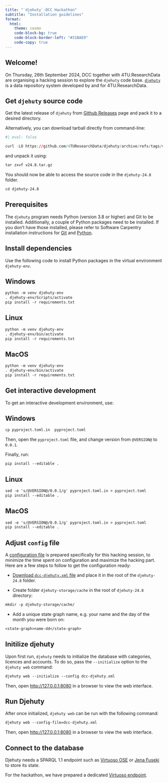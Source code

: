```yaml
---
title: "`djehuty`-DCC Hackathon"
subtitle: "Installation guidelines"
format: 
  html:
    theme: cosmo
    code-block-bg: true
    code-block-border-left: "#31BAE9"
    code-copy: true
---
```


## Welcome! 
On Thursday, 26th September 2024, DCC together with 4TU.ResearchData are organising a hacking session to explore the `djehuty` code base. [`djehuty`](https://github.com/4TUResearchData/djehuty) is a data repository system developed by and for 4TU.ResearchData.

## Get `djehuty` source code

Get the latest release of `djehuty` from [Github Releases](https://github.com/4TUResearchData/djehuty/releases) page and pack it to a desired directory.

Alternatively, you can download tarball directly from command-line: 

```r
#| eval: false

curl -LO https://github.com/4TUResearchData/djehuty/archive/refs/tags/v24.8.tar.gz
```

and unpack it using: 

```default
tar zxvf v24.8.tar.gz
```

You should now be able to access the source code in the `djehuty-24.8` folder.

```default
cd djehuty-24.8
```


## Prerequisites
The `djehuty` program needs Python (version 3.8 or higher) and Git to be installed. 
Additionally, a couple of Python packages need to be installed. If you don't have 
those installed, please refer to Software Carpentry installation instructions for [Git](https://carpentries.github.io/workshop-template/install_instructions/#git) and [Python](https://carpentries.github.io/workshop-template/install_instructions/#python-1).


## Install dependencies
Use the following code to install Python packages in the virtual environment
`djehuty-env`.

::: {.panel-tabset}

## Windows

```default

python -m venv djehuty-env 
. djehuty-env/Scripts/activate 
pip install -r requirements.txt

```

## Linux

```default

python -m venv djehuty-env 
. djehuty-env/bin/activate 
pip install -r requirements.txt

```

## MacOS

```default

python -m venv djehuty-env 
. djehuty-env/bin/activate 
pip install -r requirements.txt

```


:::


## Get interactive development
To get an interactive development environment, use:

::: {.panel-tabset}

## Windows

```default
cp pyproject.toml.in  pyproject.toml
```

Then, open the `pyproject.toml` file, and change version from `@VERSION@` to `0.0.1`.


Finally, run:
```default
pip install --editable .

```



## Linux

```default

sed -e 's/@VERSION@/0.0.1/g' pyproject.toml.in > pyproject.toml
pip install --editable .

```

## MacOS

```default

sed -e 's/@VERSION@/0.0.1/g' pyproject.toml.in > pyproject.toml
pip install --editable .
```


:::



## Adjust `config` file

A [configuration file](https://data.4tu.nl/private_datasets/SpL0x8-4l1H8aWGSYghsiTRhvJmPP71MaL7DQmcZOCM)  is prepared specifically for this hacking session, 
to minimize the time spent on configuration and maximize the hacking part. 
Here are a few steps to follow to get the configuration ready:

- [Download `dcc-djehuty.xml` file](https://data.4tu.nl/private_datasets/SpL0x8-4l1H8aWGSYghsiTRhvJmPP71MaL7DQmcZOCM) and place it in the root of the `djehuty-24.8` folder.

- Create folder `djehuty-storage/cache` in the root of `djehuty-24.8` directory:

```default
mkdir -p djehuty-storage/cache/
```


<!-- - Change path in `storage-root` configuration to point to your `djehuty-storage` folder: -->


<!-- ```{default} -->
<!-- <storage-root>/path/to/your/djehuty-storage/</storage-root> -->
<!-- ``` -->

<!-- - Change path in `cache-root` configuration to point to your `djehuty-storage/cache` folder: -->


<!-- ```{r} -->
<!-- #| eval: false -->
<!-- <cache-root clear-on-start="1">/path/to/your/djehuty-storage/cache/</cache-root> -->
<!-- ``` -->

<!-- - Set your email address associated with the ORCID number for automatic login -->

<!-- ```{default} -->
<!-- <automatic-login-email>you@example.com</automatic-login-email> -->
<!-- ``` -->

<!-- - Set your email address and associated with it ORCID number to set use privileges -->

<!-- ```{default} -->
<!-- <account email="you@example.com" orcid="0000-0000-0000-0001"> -->
<!-- ``` -->

- Add a unique state graph name, e.g. your name and the day of the month you were born on:

```default
<state-graph>name-dd</state-graph> 
```


## Initilize djehuty

Upon first run, `djehuty` needs to initialize the database with categories, licences and accounts. To do so, pass the `--initialize` option to the `djehuty web` command:


```default
djehuty web --initialize --config dcc-djehuty.xml

```

Then, open [http://127.0.0.1:8080](http://127.0.0.1:8080) in a browser to view the web interface.


## Run Djehuty 
After once initialized, `djehuty web` can be run with the following command:

```default
djehuty web --config-file=dcc-djehuty.xml
```

Then, open [http://127.0.0.1:8080](http://127.0.0.1:8080) in a browser to view the web interface.


## Connect to the database
Djehuty needs a SPARQL 1.1 endpoint such as
[Virtuoso OSE](https://github.com/openlink/virtuoso-opensource) or
[Jena Fuseki](https://jena.apache.org/documentation/fuseki2/) to
store its state.

For the hackathon, we have prepared a dedicated [Virtuoso endpoint](https://sparql-lab.data.4tu.nl/sparql).





